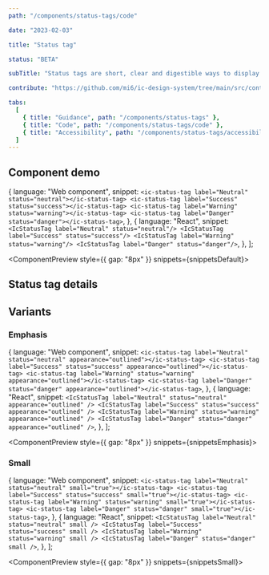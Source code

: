 ```yaml
---
path: "/components/status-tags/code"

date: "2023-02-03"

title: "Status tag"

status: "BETA"

subTitle: "Status tags are short, clear and digestible ways to display the status of something on the page."

contribute: "https://github.com/mi6/ic-design-system/tree/main/src/content/structured/components/status-tags"

tabs:
  [
    { title: "Guidance", path: "/components/status-tags" },
    { title: "Code", path: "/components/status-tags/code" },
    { title: "Accessibility", path: "/components/status-tags/accessibility" },
  ]
---
```



## Component demo

  {
    language: "Web component",
    snippet: `<ic-status-tag label="Neutral" status="neutral"></ic-status-tag>
<ic-status-tag label="Success" status="success"></ic-status-tag>
<ic-status-tag label="Warning" status="warning"></ic-status-tag>
<ic-status-tag label="Danger" status="danger"></ic-status-tag>`,
  },
  {
    language: "React",
    snippet: `<IcStatusTag label="Neutral" status="neutral"/>
<IcStatusTag label="Success" status="success"/>
<IcStatusTag label="Warning" status="warning"/>
<IcStatusTag label="Danger" status="danger"/>`,
  },
];

<ComponentPreview style={{ gap: "8px" }} snippets={snippetsDefault}>
  <IcStatusTag label="Neutral" status="neutral" />
  <IcStatusTag label="Success" status="success" />
  <IcStatusTag label="Warning" status="warning" />
  <IcStatusTag label="Danger" status="danger" />
</ComponentPreview>

## Status tag details

<ComponentDetails component="ic-status-tag" />

## Variants

### Emphasis

  {
    language: "Web component",
    snippet: `<ic-status-tag label="Neutral" status="neutral" appearance="outlined"></ic-status-tag>
<ic-status-tag label="Success" status="success" appearance="outlined"></ic-status-tag>
<ic-status-tag label="Warning" status="warning" appearance="outlined"></ic-status-tag>
<ic-status-tag label="Danger" status="danger" appearance="outlined"></ic-status-tag>`,
  },
  {
    language: "React",
    snippet: `<IcStatusTag label="Neutral" status="neutral" appearance="outlined" />
<IcStatusTag label="Success" status="success" appearance="outlined" />
<IcStatusTag label="Warning" status="warning" appearance="outlined" />
<IcStatusTag label="Danger" status="danger" appearance="outlined" />`,
  },
];

<ComponentPreview style={{ gap: "8px" }} snippets={snippetsEmphasis}>
  <IcStatusTag label="Neutral" status="neutral" appearance="outlined" />
  <IcStatusTag label="Success" status="success" appearance="outlined" />
  <IcStatusTag label="Warning" status="warning" appearance="outlined" />
  <IcStatusTag label="Danger" status="danger" appearance="outlined" />
</ComponentPreview>

### Small

  {
    language: "Web component",
    snippet: `<ic-status-tag label="Neutral" status="neutral" small="true"></ic-status-tag>
<ic-status-tag label="Success" status="success" small="true"></ic-status-tag>
<ic-status-tag label="Warning" status="warning" small="true"></ic-status-tag>
<ic-status-tag label="Danger" status="danger" small="true"></ic-status-tag>`,
  },
  {
    language: "React",
    snippet: `<IcStatusTag label="Neutral" status="neutral" small />
<IcStatusTag label="Success" status="success" small />
<IcStatusTag label="Warning" status="warning" small />
<IcStatusTag label="Danger" status="danger" small />`,
  },
];

<ComponentPreview style={{ gap: "8px" }} snippets={snippetsSmall}>
  <IcStatusTag label="Neutral" status="neutral" small />
  <IcStatusTag label="Success" status="success" small />
  <IcStatusTag label="Warning" status="warning" small />
  <IcStatusTag label="Danger" status="danger" small />
</ComponentPreview>
